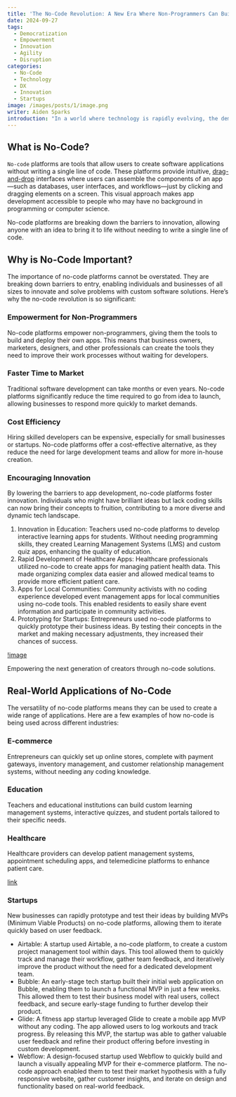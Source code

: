 ```yaml
---
title: 'The No-Code Revolution: A New Era Where Non-Programmers Can Build Apps '
date: 2024-09-27
tags:
  - Democratization
  - Empowerment
  - Innovation
  - Agility
  - Disruption
categories:
  - No-Code
  - Technology
  - DX
  - Innovation
  - Startups
image: /images/posts/1/image.png
writer: Aiden Sparks
introduction: "In a world where technology is rapidly evolving, the demand for software applications has never been higher. However, the traditional approach to app development—requiring deep coding knowledge—has often been a barrier for many individuals and businesses. Enter the no-code revolution, a game-changing movement that is democratizing the app development process. No longer do you need to be a skilled programmer to create powerful, functional apps. Today, anyone with a creative idea and basic computer skills can bring their vision to life using no-code platforms."
---
```


## What is No-Code?

`No-code` platforms are tools that allow users to create software applications without writing a single line of code. These platforms provide intuitive, [drag-and-drop](https://en.wikipedia.org/wiki/Drag-and-drop) interfaces where users can assemble the components of an app—such as databases, user interfaces, and workflows—just by clicking and dragging elements on a screen. This visual approach makes app development accessible to people who may have no background in programming or computer science.

<Callout type="default">
  No-code platforms are breaking down the barriers to innovation, allowing anyone with an idea to bring it to life without needing to write a single line of code.
</Callout>

## Why is No-Code Important?

The importance of no-code platforms cannot be overstated. They are breaking down barriers to entry, enabling individuals and businesses of all sizes to innovate and solve problems with custom software solutions. Here’s why the no-code revolution is so significant:

### Empowerment for Non-Programmers

No-code platforms empower non-programmers, giving them the tools to build and deploy their own apps. This means that business owners, marketers, designers, and other professionals can create the tools they need to improve their work processes without waiting for developers.

### Faster Time to Market

Traditional software development can take months or even years. No-code platforms significantly reduce the time required to go from idea to launch, allowing businesses to respond more quickly to market demands.

### Cost Efficiency

Hiring skilled developers can be expensive, especially for small businesses or startups. No-code platforms offer a cost-effective alternative, as they reduce the need for large development teams and allow for more in-house creation.

### Encouraging Innovation

By lowering the barriers to app development, no-code platforms foster innovation. Individuals who might have brilliant ideas but lack coding skills can now bring their concepts to fruition, contributing to a more diverse and dynamic tech landscape.


1. Innovation in Education: Teachers used no-code platforms to develop interactive learning apps for students. Without needing programming skills, they created Learning Management Systems (LMS) and custom quiz apps, enhancing the quality of education.
2. Rapid Development of Healthcare Apps: Healthcare professionals utilized no-code to create apps for managing patient health data. This made organizing complex data easier and allowed medical teams to provide more efficient patient care.
3. Apps for Local Communities: Community activists with no coding experience developed event management apps for local communities using no-code tools. This enabled residents to easily share event information and participate in community activities.
4. Prototyping for Startups: Entrepreneurs used no-code platforms to quickly prototype their business ideas. By testing their concepts in the market and making necessary adjustments, they increased their chances of success.

[!image]()

Empowering the next generation of creators through no-code solutions.

## Real-World Applications of No-Code

The versatility of no-code platforms means they can be used to create a wide range of applications. Here are a few examples of how no-code is being used across different industries:

### E-commerce

Entrepreneurs can quickly set up online stores, complete with payment gateways, inventory management, and customer relationship management systems, without needing any coding knowledge.

### Education

Teachers and educational institutions can build custom learning management systems, interactive quizzes, and student portals tailored to their specific needs.

### Healthcare

Healthcare providers can develop patient management systems, appointment scheduling apps, and telemedicine platforms to enhance patient care.

[link](https://route06.com/)

### Startups


New businesses can rapidly prototype and test their ideas by building MVPs (Minimum Viable Products) on no-code platforms, allowing them to iterate quickly based on user feedback.

- Airtable: A startup used Airtable, a no-code platform, to create a custom project management tool within days. This tool allowed them to quickly track and manage their workflow, gather team feedback, and iteratively improve the product without the need for a dedicated development team.
- Bubble: An early-stage tech startup built their initial web application on Bubble, enabling them to launch a functional MVP in just a few weeks. This allowed them to test their business model with real users, collect feedback, and secure early-stage funding to further develop their product.
- Glide: A fitness app startup leveraged Glide to create a mobile app MVP without any coding. The app allowed users to log workouts and track progress. By releasing this MVP, the startup was able to gather valuable user feedback and refine their product offering before investing in custom development.
- Webflow: A design-focused startup used Webflow to quickly build and launch a visually appealing MVP for their e-commerce platform. The no-code approach enabled them to test their market hypothesis with a fully responsive website, gather customer insights, and iterate on design and functionality based on real-world feedback.
